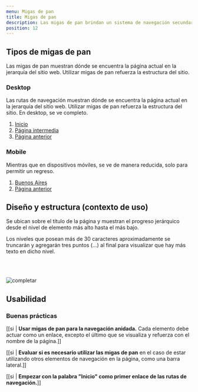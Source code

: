 ```yaml
---
menu: Migas de pan
title: Migas de pan
description: Las migas de pan brindan un sistema de navegación secundaria y muestran el contexto para ayudar a los usuarios a comprender su ubicación dentro del mapa del sitio. 
position: 12
---
```


## Tipos de migas de pan

Las migas de pan muestran dónde se encuentra la página actual en la jerarquía del sitio web. Utilizar migas de pan refuerza la estructura del sitio.

### Desktop

Las rutas de navegación muestran dónde se encuentra la página actual en la jerarquía del sitio web. Utilizar migas de pan refuerza la estructura del sitio. En desktop, se ve completo.

<div className='d-flex flex-row justify-content-center content-1'>
  <nav aria-label="breadcrumb">
    <ol className="breadcrumb">
      <li className="breadcrumb-item">
        <a href="#">Inicio</a>
      </li>
      <li className="breadcrumb-item">
        <a href="#">Página intermedia</a>
      </li>
      <li className="breadcrumb-item">
        <a href="#">Página anterior</a>
      </li>
    </ol>
  </nav>
</div>

### Mobile

Mientras que en dispositivos móviles, se ve de manera reducida, solo para permitir un regreso.

<div className='d-flex flex-row justify-content-center content-1'>
  <nav aria-label="breadcrumb">
    <ol className="breadcrumb">
      <li className="breadcrumb-item"><a href="#">Buenos Aires</a></li>
      <li className="breadcrumb-item"><a href="#">Página anterior</a></li>
    </ol>
  </nav>
</div>

## Diseño y estructura (contexto de uso)

Se ubican sobre el título de la página y muestran el progreso jerárquico desde el nivel de elemento más alto hasta el más bajo.

Los niveles que posean más de 30 caracteres aproximadamente se truncarán y agregarán tres puntos (…) al final para visualizar que hay más texto en dicho nivel.

<br></br>

![completar](/componentes/breadcrumb/breadcrumb.png)

## Usabilidad

### Buenas prácticas

[[si | **Usar migas de pan para la navegación anidada.** Cada elemento debe actuar como un enlace, excepto el último que se visualiza y refuerza con el nombre de la página.]]

[[si | **Evaluar si es necesario utilizar las migas de pan** en el caso de estar utilizando otros elementos de navegación en la página, como una barra lateral.]]

[[si | **Empezar con la palabra "Inicio" como primer enlace de las rutas de navegación.**]]